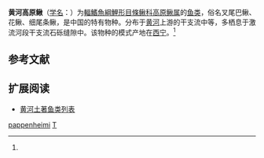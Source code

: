 {{Speciesbox
| name = 黄河高原鳅
| status = NE
| status_system = INCN3.1
| image = 
| genus = Triplophysa
| species = pappenheimi
| authority = [[方炳文|Fang]], 1935<ref name='id6402'>{{cite web| url =http://www.bioinfo.cn/db05/BjdwSpecies.php?action=view&id=6402| title =黄河高原鳅| work =中国动物物种编目数据库| publisher =中国科学院微生物研究所| author =中国科学院动物研究所| accessdate =2009-04-11| deadurl =yes| archiveurl =https://web.archive.org/web/20131203122335/http://www.bioinfo.cn/db05/BjdwSpecies.php?action=view| archivedate =2013-12-03}}</ref>
| synonyms = *''Nemacheilus pappenheimi'',Fang, 1935
*''Barbatula pappenheimi'',Fang, 1935
}}

'''黄河高原鳅'''（[[学名|学名]]：{{lang|la|''Triplophysa pappenheimi''}}）为[[輻鰭魚綱|輻鰭魚綱]][[鯉形目|鯉形目]][[條鳅科|條鳅科]][[高原鳅属|高原鳅属]]的[[鱼类|鱼类]]，俗名叉尾巴鳅、花鳅、细尾条鳅，是中国的特有物种。分布于[[黄河|黄河]]上游的干支流中等，多栖息于激流河段干支流石砾缝隙中。该物种的模式产地在[[西宁|西宁]]。<ref name='id6402'/>

== 参考文献 ==
{{reflist}}

== 扩展阅读 ==
{{refbegin}}
{{wikispecies-inline|Triplophysa pappenheimi|黄河高原鳅}}
{{refend}}
* [[黄河土著鱼类列表|黄河土著鱼类列表]]
{{Taxonbar|from=Q1040464}}

[[Category:高原鳅属|pappenheimi]]
[[Category:1935年描述的魚類|T]]


{{鯉形目小作品}}
